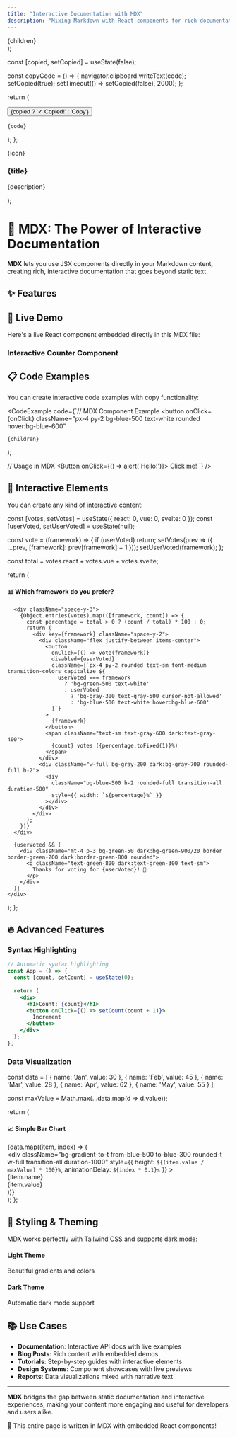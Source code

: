 ```yaml
---
title: "Interactive Documentation with MDX"
description: "Mixing Markdown with React components for rich documentation"
---
```



  <div className="bg-gradient-to-br from-blue-50 to-indigo-100 dark:from-gray-800 dark:to-gray-900 p-6 rounded-xl border-2 border-dashed border-blue-300 dark:border-gray-600 my-6">
    {children}
  </div>
);

  const [copied, setCopied] = useState(false);
  
  const copyCode = () => {
    navigator.clipboard.writeText(code);
    setCopied(true);
    setTimeout(() => setCopied(false), 2000);
  };
  
  return (
    <div className="relative">
      <button 
        onClick={copyCode}
        className="absolute top-2 right-2 px-2 py-1 bg-gray-700 text-white text-xs rounded hover:bg-gray-600"
      >
        {copied ? '✓ Copied!' : 'Copy'}
      </button>
      <pre className="bg-gray-900 text-green-400 p-4 rounded-lg overflow-x-auto">
        <code>{code}</code>
      </pre>
    </div>
  );
};

  <div className="bg-white dark:bg-gray-800 p-4 rounded-lg shadow-md border border-gray-200 dark:border-gray-700">
    <div className="text-2xl mb-2">{icon}</div>
    <h3 className="font-semibold text-gray-800 dark:text-white mb-2">{title}</h3>
    <p className="text-sm text-gray-600 dark:text-gray-300">{description}</p>
  </div>
);

# 🎨 MDX: The Power of Interactive Documentation

**MDX** lets you use JSX components directly in your Markdown content, creating rich, interactive documentation that goes beyond static text.

## ✨ Features

<div className="grid grid-cols-1 md:grid-cols-3 gap-4 my-6">
  <FeatureCard 
    icon="📝" 
    title="Markdown + JSX" 
    description="Write Markdown with embedded React components" 
  />
  <FeatureCard 
    icon="⚡" 
    title="Interactive Examples" 
    description="Live code examples and demos within your docs" 
  />
  <FeatureCard 
    icon="🔧" 
    title="Component Reuse" 
    description="Reuse your existing React components in documentation" 
  />
</div>

## 🚀 Live Demo

Here's a live React component embedded directly in this MDX file:

<Demo>
  <h3 className="text-lg font-semibold mb-4 text-gray-800 dark:text-white">Interactive Counter Component</h3>
  <InteractiveCounter client:load />
</Demo>

## 📋 Code Examples

You can create interactive code examples with copy functionality:

<CodeExample 
  code={`// MDX Component Example
  <button 
    onClick={onClick}
    className="px-4 py-2 bg-blue-500 text-white rounded hover:bg-blue-600"
  >
    {children}
  </button>
);

// Usage in MDX
<Button onClick={() => alert('Hello!')}>
  Click me!
</Button>`}
/>

## 🎯 Interactive Elements

You can create any kind of interactive content:

  const [votes, setVotes] = useState({ react: 0, vue: 0, svelte: 0 });
  const [userVoted, setUserVoted] = useState(null);
  
  const vote = (framework) => {
    if (userVoted) return;
    setVotes(prev => ({ ...prev, [framework]: prev[framework] + 1 }));
    setUserVoted(framework);
  };
  
  const total = votes.react + votes.vue + votes.svelte;
  
  return (
    <div className="bg-white dark:bg-gray-800 p-6 rounded-lg shadow-lg border border-gray-200 dark:border-gray-700">
      <h4 className="text-lg font-semibold mb-4 text-gray-800 dark:text-white">
        📊 Which framework do you prefer?
      </h4>
      
      <div className="space-y-3">
        {Object.entries(votes).map(([framework, count]) => {
          const percentage = total > 0 ? (count / total) * 100 : 0;
          return (
            <div key={framework} className="space-y-2">
              <div className="flex justify-between items-center">
                <button
                  onClick={() => vote(framework)}
                  disabled={userVoted}
                  className={`px-4 py-2 rounded text-sm font-medium transition-colors capitalize ${
                    userVoted === framework 
                      ? 'bg-green-500 text-white' 
                      : userVoted 
                        ? 'bg-gray-300 text-gray-500 cursor-not-allowed' 
                        : 'bg-blue-500 text-white hover:bg-blue-600'
                  }`}
                >
                  {framework}
                </button>
                <span className="text-sm text-gray-600 dark:text-gray-400">
                  {count} votes ({percentage.toFixed(1)}%)
                </span>
              </div>
              <div className="w-full bg-gray-200 dark:bg-gray-700 rounded-full h-2">
                <div 
                  className="bg-blue-500 h-2 rounded-full transition-all duration-500"
                  style={{ width: `${percentage}%` }}
                ></div>
              </div>
            </div>
          );
        })}
      </div>
      
      {userVoted && (
        <div className="mt-4 p-3 bg-green-50 dark:bg-green-900/20 border border-green-200 dark:border-green-800 rounded">
          <p className="text-green-800 dark:text-green-300 text-sm">
            Thanks for voting for {userVoted}! 🎉
          </p>
        </div>
      )}
    </div>
  );
};

<Poll />

## 🔥 Advanced Features

### Syntax Highlighting

```jsx
// Automatic syntax highlighting
const App = () => {
  const [count, setCount] = useState(0);
  
  return (
    <div>
      <h1>Count: {count}</h1>
      <button onClick={() => setCount(count + 1)}>
        Increment
      </button>
    </div>
  );
};
```

### Data Visualization

  const data = [
    { name: 'Jan', value: 30 },
    { name: 'Feb', value: 45 },
    { name: 'Mar', value: 28 },
    { name: 'Apr', value: 62 },
    { name: 'May', value: 55 }
  ];
  
  const maxValue = Math.max(...data.map(d => d.value));
  
  return (
    <div className="bg-white dark:bg-gray-800 p-6 rounded-lg shadow-lg border border-gray-200 dark:border-gray-700">
      <h4 className="text-lg font-semibold mb-4 text-gray-800 dark:text-white">
        📈 Simple Bar Chart
      </h4>
      <div className="flex items-end space-x-2 h-32">
        {data.map((item, index) => (
          <div key={item.name} className="flex-1 flex flex-col items-center">
            <div 
              className="bg-gradient-to-t from-blue-500 to-blue-300 rounded-t w-full transition-all duration-1000"
              style={{ 
                height: `${(item.value / maxValue) * 100}%`,
                animationDelay: `${index * 0.1}s`
              }}
            ></div>
            <div className="text-xs text-gray-600 dark:text-gray-400 mt-2">
              {item.name}
            </div>
            <div className="text-xs font-semibold text-gray-800 dark:text-white">
              {item.value}
            </div>
          </div>
        ))}
      </div>
    </div>
  );
};

<SimpleChart />

## 🎨 Styling & Theming

MDX works perfectly with Tailwind CSS and supports dark mode:

<div className="grid grid-cols-1 md:grid-cols-2 gap-4 my-6">
  <div className="bg-gradient-to-br from-pink-100 to-purple-100 dark:from-pink-900/20 dark:to-purple-900/20 p-4 rounded-lg">
    <h4 className="font-semibold text-pink-800 dark:text-pink-300">Light Theme</h4>
    <p className="text-pink-600 dark:text-pink-400 text-sm">Beautiful gradients and colors</p>
  </div>
  <div className="bg-gradient-to-br from-blue-100 to-green-100 dark:from-blue-900/20 dark:to-green-900/20 p-4 rounded-lg">
    <h4 className="font-semibold text-blue-800 dark:text-blue-300">Dark Theme</h4>
    <p className="text-blue-600 dark:text-blue-400 text-sm">Automatic dark mode support</p>
  </div>
</div>

## 📚 Use Cases

- **Documentation**: Interactive API docs with live examples
- **Blog Posts**: Rich content with embedded demos
- **Tutorials**: Step-by-step guides with interactive elements  
- **Design Systems**: Component showcases with live previews
- **Reports**: Data visualizations mixed with narrative text

---

**MDX** bridges the gap between static documentation and interactive experiences, making your content more engaging and useful for developers and users alike.

<div className="mt-8 p-4 bg-gradient-to-r from-purple-100 to-pink-100 dark:from-purple-900/20 dark:to-pink-900/20 rounded-lg text-center">
  <p className="text-purple-800 dark:text-purple-300 font-medium">
    🚀 This entire page is written in MDX with embedded React components!
  </p>
</div>
